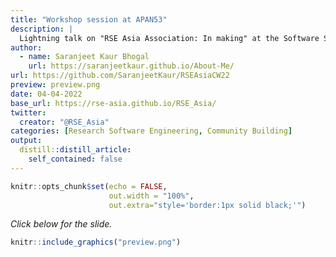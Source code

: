 ---
title: "Workshop session at APAN53"
description: |
  Lightning talk on "RSE Asia Association: In making" at the Software Sustainability Institute's Collaborations Workshop 2022.
author:
  - name: Saranjeet Kaur Bhogal
    url: https://saranjeetkaur.github.io/About-Me/
url: https://github.com/SaranjeetKaur/RSEAsiaCW22
preview: preview.png
date: 04-04-2022
base_url: https://rse-asia.github.io/RSE_Asia/
twitter:
  creator: "@RSE_Asia"
categories: [Research Software Engineering, Community Building]
output:
  distill::distill_article:
    self_contained: false
---
  
  
```{r setup, include=FALSE}
knitr::opts_chunk$set(echo = FALSE,
                      out.width = "100%",
                      out.extra="style='border:1px solid black;'")
```

*Click below for the slide.*
  
<a href="`r rmarkdown::metadata$url`">
```{r}
knitr::include_graphics("preview.png")
```
</a>
